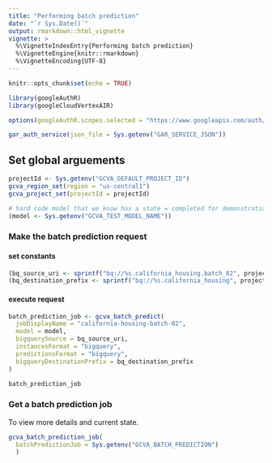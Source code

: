 ```yaml
---
title: "Performing batch prediction"
date: "`r Sys.Date()`"
output: rmarkdown::html_vignette
vignette: >
  %\VignetteIndexEntry{Performing batch prediction}
  %\VignetteEngine{knitr::rmarkdown}
  %\VignetteEncoding{UTF-8}
---
```



```r
knitr::opts_chunk$set(echo = TRUE)
```

```r
library(googleAuthR)
library(googleCloudVertexAIR)

options(googleAuthR.scopes.selected = "https://www.googleapis.com/auth/cloud-platform")

gar_auth_service(json_file = Sys.getenv("GAR_SERVICE_JSON"))
```

## Set global arguements

```r
projectId <- Sys.getenv("GCVA_DEFAULT_PROJECT_ID")
gcva_region_set(region = "us-central1")
gcva_project_set(projectId = projectId)
```


```r
# hard code model that we know has a state = completed for demonstration purposes.
(model <- Sys.getenv("GCVA_TEST_MODEL_NAME"))
```

### Make the batch prediction request

#### set constants

```r
(bq_source_uri <- sprintf("bq://%s.california_housing.batch_02", projectId))
(bq_destination_prefix <- sprintf("bq://%s.california_housing", projectId))
```

#### execute request

```r
batch_prediction_job <- gcva_batch_predict(
  jobDisplayName = "california-housing-batch-02",
  model = model, 
  bigquerySource = bq_source_uri,
  instancesFormat = "bigquery",
  predictionsFormat = "bigquery",
  bigqueryDestinationPrefix = bq_destination_prefix
)

batch_prediction_job
```

### Get a batch prediction job

To view more details and current state.

```r
gcva_batch_prediction_job(
  batchPredictionJob = Sys.getenv("GCVA_BATCH_PREDICTION")
  )
```

